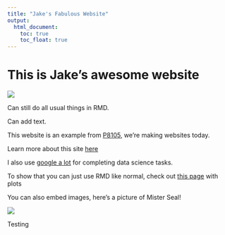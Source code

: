 ```yaml
---
title: "Jake's Fabulous Website"
output: 
  html_document:
    toc: true
    toc_float: true
---
```


# This is Jake's awesome website

![](https://media.giphy.com/media/drXGoW1iudhKw/giphy.gif)


Can still do all usual things in RMD.

Can add text.

This website is an example from [P8105](https://p8105.com/making_websites.html), we're making websites today.

Learn more about this site [here](about.html)

I also use [google a lot](https://www.google.com/) for completing data science tasks.

To show that you can just use RMD like normal, check out [this page](plots.html) with plots

You can also embed images, here's a picture of Mister Seal!

![](images/misterseal.jpg)

Testing